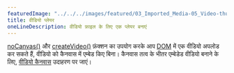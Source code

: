 ---
featuredImage: "../../../images/featured/03_Imported_Media-05_Video-thumbnail.png"
title: वीडियो प्लेयर
oneLineDescription: वीडियो फ़ाइल के लिए एक प्लेयर बनाएं
---

<a href='https://p5js.org/reference/p5/noCanvas' target='_blank'>noCanvas()</a> और <a href='https://p5js.org/reference/p5/createVideo' target='_blank'>createVideo()</a> फ़ंक्शन का उपयोग करके आप <a href='https://developer.mozilla.org/en-US/docs/Glossary/DOM' target="_blank">DOM</a> में एक वीडियो अपलोड कर सकते हैं, वीडियो को कैनवास में एम्बेड किए बिना। कैनवास तत्व के भीतर एम्बेडेड वीडियो बनाने के लिए, <a href='https://p5js.org/examples/imported-media-video-canvas/' target='_blank'>वीडियो कैनवास</a> उदाहरण पर जाएं।